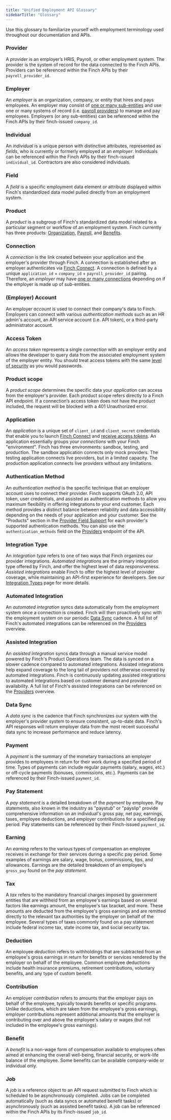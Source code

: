 ```yaml
---
title: "Unified Employment API Glossary"
sidebarTitle: "Glossary"
---
```


Use this glossary to familiarize yourself with employment terminology used throughout our documentation and APIs.

### Provider
A *provider* is an employer’s HRIS, Payroll, or other employment system. The provider is the system of record for the data connected to the Finch APIs. Providers can be referenced within the Finch APIs by their `payroll_provider_id`. 

### Employer
An *employer* is an organization, company, or entity that hires and pays employees. An employer may consist of [one or many sub-entities](/Implementation-Guide/Connect/Manage-Connections) and use one or many systems of record (i.e. [payroll providers](/Integrations/Providers)) to manage and pay employees. Employers (or any sub-entities) can be referenced within the Finch APIs by their finch-issued `company_id`.

### Individual
An *individual* is a unique person with distinctive attributes, represented as *fields*, who is currently or formerly employed at an *employer*. Individuals can be referenced within the Finch APIs by their finch-issued `individual_id`. Contractors are also considered individuals.

### Field
A *field* is a specific employment data element or attribute displayed within Finch's standardized data model pulled directly from an employment system.

### Product
A *product* is a subgroup of Finch's standardized data model related to a particular segment or workflow of an employment system. Finch currently has three products: [Organization](/Products/Organization/Overview), [Payroll](/Products/Pay/Overview), and [Benefits](/Products/Benefits/Overview).

### Connection
A *connection* is the link created between your application and the employer's provider through Finch. A connection is established after an employer authenticates via [Finch Connect](/Get-Started/Finch-Connect). A connection is defined by a unique `application_id` + `company_id` + `payroll_provider_id` pairing. Therefore, an *employer* may have [one or many connections](/Implementation-Guide/Connect/Manage-Connections) depending on if the employer is made up of sub-entities. 

### (Employer) Account
An employer *account* is used to connect their company's data to Finch. Employers can connect with various *authentication methods* such as an HR admin's account, an API service account (i.e. API token), or a third-party administrator account.

### Access Token
An *access token* represents a single *connection* with an employer entity and allows the developer to query data from the associated employment system of the employer entity. You should treat access tokens with the same [level of security](/Implementation-Guide/Secure/Store-Tokens) as you would passwords.

### Product scope
A *product scope* determines the specific data your *application* can access from the employer's provider. Each product scope refers directly to a Finch API endpoint. If a connection’s access token does not have the product included, the request will be blocked with a 401 Unauthorized error.

### Application
An *application* is a unique set of `client_id` and `client_secret` credentials that enable you to launch [Finch Connect](/Implementation-Guide/Connect/Set-Up-Finch-Connect) and [receive access tokens](/Implementation-Guide/Connect/Retrieve-Access-Token). An application essentially groups your *connections* with your Finch "environment". Finch has three environments: sandbox, testing, and production. The sandbox application connects only mock providers. The testing application connects live providers, but in a limited capacity. The production application connects live providers without any limitations. 

### Authentication Method
An *authentication method* is the specific technique that an employer account uses to connect their provider. Finch supports OAuth 2.0, API token, user credentials, and assisted as authentication methods to allow you maximum flexibility in offering integrations to your end customer. Each method provides a distinct balance between reliability and data accessibility depending on the needs of your application and your customer. See the "Products" section in the [Provider Field Support](/Integrations/Providers) for each provider's supported authentication methods. You can also use the `authentication_methods` field on the [Providers](https://developer.tryfinch.com/docs/reference/327c384190aeb-providers) endpoint of the API.

### Integration Type
An *integration type* refers to one of two ways that Finch organizes our provider integrations. *Automated integrations* are the primary integration type offered by Finch, and offer the highest level of data responsiveness. *Assisted integrations* enable Finch to offer the highest level of provider coverage, while maintaining an API-first experience for developers. See our [Integration Types](/Integrations/Integration-Types) page for more details.

### Automated Integration
An *automated integration* syncs data automatically from the employment system once a connection is created. Finch will then proactively sync with the employment system on our periodic [Data Sync](https://developer.tryfinch.com/docs/reference/f7af2039f9a7b-data-syncs) cadence. A full list of Finch's automated integrations can be referenced on the [Providers](/Integrations/Providers) overview.

### Assisted Integration
An *assisted integration* syncs data through a manual service model powered by Finch's Product Operations team. The data is synced on a slower cadence compared to automated integrations. Assisted integrations help expand coverage to the long tail of providers not otherwise covered by automated integrations. Finch is continuously updating assisted integrations to automated integrations based on customer demand and provider availability. A full list of Finch's assisted integrations can be referenced on the [Providers](/Integrations/Providers) overview.

### Data Sync
A *data sync* is the cadence that Finch synchronizes our system with the employer's provider system to ensure consistent, up-to-date data. Finch's API responses will return employer data from the most recent successful data sync to increase performance and reduce latency.

### Payment
A *payment* is the summary of the monetary transactions an employer provides to employees in return for their work during a specified period of time. Types of payments can include regular payments (salary, wages, etc.) or off-cycle payments (bonuses, commissions, etc.). Payments can be referenced by their Finch-issued `payment_id`.

### Pay Statement
A *pay statement* is a detailed breakdown of the *payment* by employee. Pay statements, also known in the industry as "paystub" or "payslip" provide comprehensive information on an individual's gross pay, net pay, earnings, taxes, employee deductions, and employer contributions for a specified pay period. Pay statements can be referenced by their Finch-issued `payment_id`.

### Earning
An *earning* refers to the various types of compensation an employee receives in exchange for their services during a specific pay period. Some examples of earnings are salary, wage, bonus, commissions, tips, and allowances. Earnings are the detailed breakdown of an employee's `gross_pay` found on the *pay statement*.

### Tax
A *tax* refers to the mandatory financial charges imposed by government entities that are withheld from an employee's earnings based on several factors like earnings amount, the employee's tax bracket, and more. These amounts are deducted from the employee's gross earnings and are remitted directly to the relevant tax authorities by the employer on behalf of the employee. Several types of taxes commonly found on a pay statement include federal income tax, state income tax, and social security tax.

### Deduction
An employee *deduction* refers to withholdings that are subtracted from an employee's gross earnings in return for benefits or services rendered by the employer on behalf of the employee. Common employee deductions include health insurance premiums, retirement contributions, voluntary benefits, and any type of custom benefit. 

### Contribution
An employer *contribution* refers to amounts that the employer pays on behalf of the employee, typically towards benefits or specific programs. Unlike deductions, which are taken from the employee's gross earnings, employer contributions represent additional amounts that the employer is contributing over and above the employee's salary or wages (but not included in the employee's gross earnings).

### Benefit 
A *benefit* is a non-wage form of compensation available to employees often aimed at enhancing the overall well-being, financial security, or work-life balance of the employee. Some benefits can be available company-wide or individual only.  

### Job
A *job* is a reference object to an API request submitted to Finch which is scheduled to be asynchronously completed. Jobs can be completed automatically (such as data syncs or automated benefit tasks) or asynchronously (such as assisted benefit tasks). A job can be referenced within the Finch APIs by its Finch-issued `job_id`.